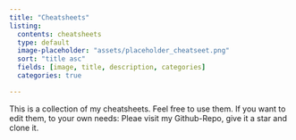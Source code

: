 ```yaml
---
title: "Cheatsheets"
listing:
  contents: cheatsheets
  type: default
  image-placeholder: "assets/placeholder_cheatseet.png"
  sort: "title asc"
  fields: [image, title, description, categories]
  categories: true

---
```


This is a collection of my cheatsheets. Feel free to use them.
If you want to edit them, to your own needs: Pleae visit my Github-Repo, give it a star and clone it.
